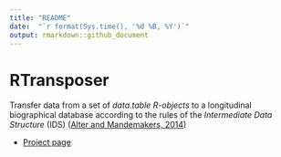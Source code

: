 ```yaml
---
title: "README"
date:  "`r format(Sys.time(), '%d %B, %Y')`"
output: rmarkdown::github_document
---
```



# RTransposer

Transfer data from a set of *data.table R-objects* to a longitudinal biographical database according to the rules of the *Intermediate Data Structure* (IDS) ([Alter and Mandemakers, 2014](https://ehps-net.eu/article/intermediate-data-structure-ids-longitudinal-historical-microdata-version-4))


- [Project page](https://viciana.github.io/RTransposer/)
